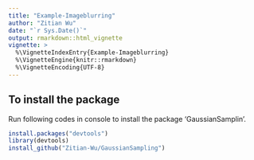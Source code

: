 ```yaml
---
title: "Example-Imageblurring"
author: "Zitian Wu"
date: "`r Sys.Date()`"
output: rmarkdown::html_vignette
vignette: >
  %\VignetteIndexEntry{Example-Imageblurring}
  %\VignetteEngine{knitr::rmarkdown}
  %\VignetteEncoding{UTF-8}
---
```



## To install the package
Run following codes in console to install the package 'GaussianSamplin'.
```r
install.packages("devtools")
library(devtools)
install_github("Zitian-Wu/GaussianSampling")
```


